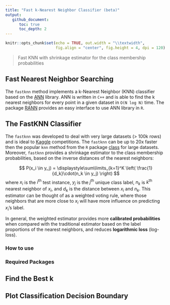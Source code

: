 ```yaml
---
title: "Fast k-Nearest Neighbor Classifier (beta)"
output: 
   github_document:
      toc: true
      toc_depth: 2
---
```


```r
knitr::opts_chunk$set(echo = TRUE, out.width = "\\textwidth", 
                      fig.align = "center", fig.height = 4, dpi = 120)
```

> Fast KNN with shrinkage estimator for the class membership probabilities

## Fast Nearest Neighbor Searching

The `fastknn` method implements a k-Nearest Neighbor (KNN) classifier based on the [ANN](https://www.cs.umd.edu/~mount/ANN) library. ANN is written in `C++` and is able to find the k nearest neighbors for every point in a given dataset in `O(N log N)` time. The package [RANN](https://github.com/jefferis/RANN) provides an easy interface to use ANN library in `R`.

## The FastKNN Classifier

The `fastknn` was developed to deal with very large datasets (> 100k rows) and is ideal to [Kaggle](https://www.kaggle.com) competitions. The `fastknn` can be up to 20x faster then the popular `knn` method from the `R` package [class](https://cran.r-project.org/web/packages/class) for large datasets. Moreover, `fastknn` provides a shrinkage estimator to the class membership probabilities, based on the inverse distances of the nearest neighbors:

$$
P(x_i \in y_j) = \displaystyle\sum\limits_{k=1}^K \left( \frac{1}{d_k}\cdot(n_k \in y_j) \right)
$$
where $x_i$ is the $i^{\text{th}}$ test instance, $y_j$ is the $j^{\text{th}}$ unique class label, $n_k$ is $k^{\text{th}}$ nearest neighbor of $x_i$, and $d_k$ is the distance between $x_i$ and $n_k$. This estimator can be thought of as a weighted voting rule, where those neighbors that are more close to $x_i$ will have more influence on predicting $x_i$'s label.

In general, the weighted estimator provides more **calibrated probabilities** when compared with the traditional estimator based on the label proportions of the nearest neighbors, and reduces **logarithmic loss** (log-loss).

### How to use

### Required Packages

## Find the Best k

## Plot Classification Decision Boundary